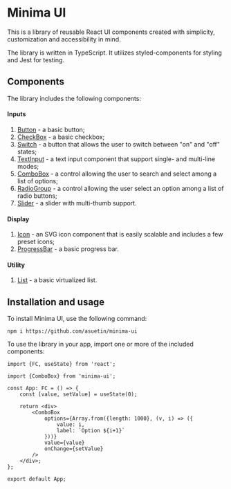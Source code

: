 
<Meta title="Introduction"/>

# Minima UI

This is a library of reusable React UI components created with simplicity, customization and accessibility in mind.

The library is written in TypeScript. It utilizes styled-components for styling and Jest for testing.

## Components

The library includes the following components:

#### Inputs
1. [Button](/docs/components-inputs-button--basic) - a basic button;
2. [CheckBox](/docs/components-inputs-checkbox--basic) - a basic checkbox;
3. [Switch](/docs/components-inputs-switch--basic) - a button that allows the user to switch between "on" and "off" states;
4. [TextInput](/docs/components-inputs-textinput--basic) - a text input component that support single- and multi-line modes;
5. [ComboBox](/docs/components-inputs-combobox--basic) - a control allowing the user to search and select among a list of options;
6. [RadioGroup](/docs/components-inputs-radiogroup--basic) - a control allowing the user select an option among a list of radio buttons;
7. [Slider](/docs/components-inputs-slider--basic) - a slider with multi-thumb support.

#### Display
1. [Icon](/docs/components-display-icon--basic) - an SVG icon component that is easily scalable and includes a few preset icons;
2. [ProgressBar](/docs/components-display-progressbar--basic) - a basic progress bar.

#### Utility
1. [List](/docs/components-utility-list--basic) - a basic virtualized list.

## Installation and usage

To install Minima UI, use the following command:

	npm i https://github.com/asuetin/minima-ui

To use the library in your app, import one or more of the included components:

```tsx
import {FC, useState} from 'react';

import {ComboBox} from 'minima-ui';

const App: FC = () => {
	const [value, setValue] = useState(0);

	return <div>
		<ComboBox
			options={Array.from({length: 1000}, (v, i) => ({
				value: i,
				label: `Option ${i+1}`
			}))}
			value={value}
			onChange={setValue}
		/>
	</div>;
};

export default App;
```

